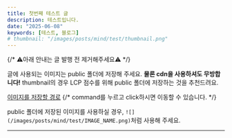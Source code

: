 ```yaml
---
title: 첫번째 테스트 글 
description: 테스트입니다. 
date: "2025-06-08"
keywords: [테스트, 블로그]
# thumbnail: "/images/posts/mind/test/thumbnail.png"
---
```



{/* ⚠️아래 안내는 글 발행 전 제거해주세요⚠️ */}

글에 사용되는 이미지는 public 폴더에 저장해 주세요.
**물론 cdn을 사용하셔도 무방합니다!**
thumbnail의 경우 LCP 점수를 위해 public 폴더에 저장하는 것을 추천드려요.

[이미지를 저장할 경로](/public/images/posts/mind/test)
{/* command를 누르고 click하시면 이동할 수 있습니다. */}

public 폴더에 저장된 이미지를 사용하실 경우, `![](/images/posts/mind/test/IMAGE_NAME.png)`처럼 사용해 주세요.

---